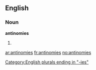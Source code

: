 ==English==

===Noun===
'''antinomies'''

# {{plural of|[[antinomy]]}}

[[Category:English plurals ending in "-ies"]]

[[ar:antinomies]]
[[fr:antinomies]]
[[no:antinomies]]